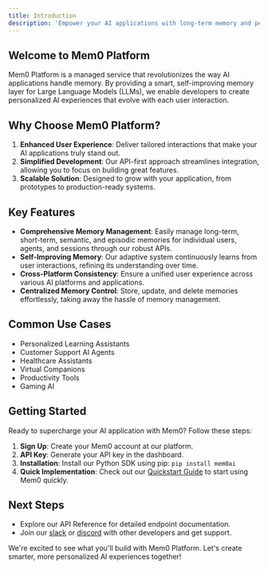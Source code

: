 ```yaml
---
title: Introduction
description: 'Empower your AI applications with long-term memory and personalization'
---
```


## Welcome to Mem0 Platform

Mem0 Platform is a managed service that revolutionizes the way AI applications handle memory. By providing a smart, self-improving memory layer for Large Language Models (LLMs), we enable developers to create personalized AI experiences that evolve with each user interaction.

## Why Choose Mem0 Platform?

1. **Enhanced User Experience**: Deliver tailored interactions that make your AI applications truly stand out.
2. **Simplified Development**: Our API-first approach streamlines integration, allowing you to focus on building great features.
3. **Scalable Solution**: Designed to grow with your application, from prototypes to production-ready systems.

## Key Features

- **Comprehensive Memory Management**: Easily manage long-term, short-term, semantic, and episodic memories for individual users, agents, and sessions through our robust APIs.
- **Self-Improving Memory**: Our adaptive system continuously learns from user interactions, refining its understanding over time.
- **Cross-Platform Consistency**: Ensure a unified user experience across various AI platforms and applications.
- **Centralized Memory Control**: Store, update, and delete memories effortlessly, taking away the hassle of memory management.

## Common Use Cases

- Personalized Learning Assistants
- Customer Support AI Agents
- Healthcare Assistants
- Virtual Companions
- Productivity Tools
- Gaming AI

## Getting Started
Ready to supercharge your AI application with Mem0? Follow these steps:

1. **Sign Up**: Create your Mem0 account at our platform.
2. **API Key**: Generate your API key in the dashboard.
3. **Installation**: Install our Python SDK using pip: `pip install mem0ai`
4. **Quick Implementation**: Check out our [Quickstart Guide](/platform/quickstart) to start using Mem0 quickly.

## Next Steps

- Explore our API Reference for detailed endpoint documentation.
- Join our [slack](https://mem0.ai/slack) or [discord](https://mem0.ai/discord) with other developers and get support.

We're excited to see what you'll build with Mem0 Platform. Let's create smarter, more personalized AI experiences together!
